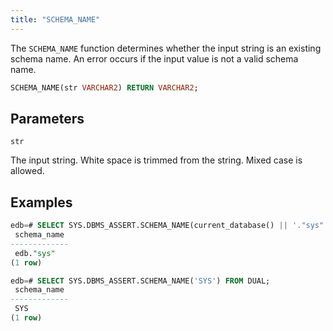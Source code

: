 ```yaml
---
title: "SCHEMA_NAME"
---
```


The `SCHEMA_NAME` function determines whether the input string is an existing schema name. An error occurs if the input value is not a valid schema name. 

```sql
SCHEMA_NAME(str VARCHAR2) RETURN VARCHAR2;
```

## Parameters

`str`

 The input string. White space is trimmed from the string. Mixed case is allowed. 

## Examples

```sql
edb=# SELECT SYS.DBMS_ASSERT.SCHEMA_NAME(current_database() || '."sys"') FROM DUAL;
 schema_name 
-------------
 edb."sys"
(1 row)

edb=# SELECT SYS.DBMS_ASSERT.SCHEMA_NAME('SYS') FROM DUAL;
 schema_name 
-------------
 SYS
(1 row)
```
